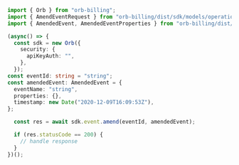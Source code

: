 ```typescript AmendEvent.ts
import { Orb } from "orb-billing";
import { AmendEventRequest } from "orb-billing/dist/sdk/models/operations";
import { AmendedEvent, AmendedEventProperties } from "orb-billing/dist/sdk/models/shared";

(async() => {
  const sdk = new Orb({
    security: {
      apiKeyAuth: "",
    },
  });
const eventId: string = "string";
const amendedEvent: AmendedEvent = {
  eventName: "string",
  properties: {},
  timestamp: new Date("2020-12-09T16:09:53Z"),
};

  const res = await sdk.event.amend(eventId, amendedEvent);

  if (res.statusCode == 200) {
    // handle response
  }
})();
```
